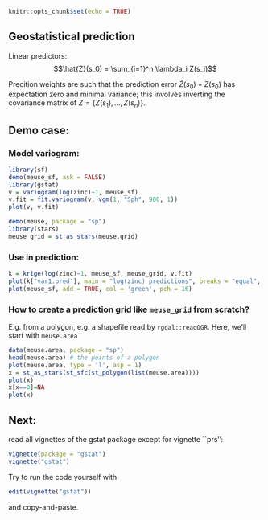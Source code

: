 ```r
knitr::opts_chunk$set(echo = TRUE)
```

## Geostatistical prediction

Linear predictors:
$$\hat{Z}(s_0) = \sum_{i=1}^n \lambda_i Z(s_i)$$

Precition weights are such that the prediction error $\hat{Z}(s_0)-Z(s_0)$ has expectation zero and minimal variance; this involves inverting the covariance matrix of $Z=\{Z(s_1),...,Z(s_n)\}$.

## Demo case:

### Model variogram:
```r
library(sf)
demo(meuse_sf, ask = FALSE)
library(gstat)
v = variogram(log(zinc)~1, meuse_sf)
v.fit = fit.variogram(v, vgm(1, "Sph", 900, 1))
plot(v, v.fit)

demo(meuse, package = "sp")
library(stars)
meuse_grid = st_as_stars(meuse.grid)
```

### Use in prediction:
```r
k = krige(log(zinc)~1, meuse_sf, meuse_grid, v.fit)
plot(k["var1.pred"], main = "log(zinc) predictions", breaks = "equal", reset = FALSE)
plot(meuse_sf, add = TRUE, col = 'green', pch = 16)
```

### How to create a prediction grid like `meuse_grid` from scratch?

E.g. from a polygon, e.g. a shapefile read by `rgdal::readOGR`. Here, we'll start with `meuse.area`
```r
data(meuse.area, package = "sp")
head(meuse.area) # the points of a polygon
plot(meuse.area, type = 'l', asp = 1)
x = st_as_stars(st_sfc(st_polygon(list(meuse.area))))
plot(x)
x[x==0]=NA
plot(x)
```

## Next:

read all vignettes of the gstat package except for vignette ``prs'':
```r
vignette(package = "gstat")
vignette("gstat")
```
Try to run the code yourself with

```r
edit(vignette("gstat"))
```

and copy-and-paste.
